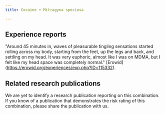 ---
title: Cocaine + Mitragyna speciosa

---

## Experience reports

"Around 45 minutes in, waves of pleasurable tingling sensations started rolling across my body, starting from the feet, up the legs and back, and settling on my head. It was very euphoric, almost like I was on MDMA, but I felt like my head space was completely normal." [Erowid] (https://erowid.org/experiences/exp.php?ID=115332).

## Related research publications

We are yet to identify a research publication reporting on this combination. If you know of a publication that demonstrates the risk rating of this combination, please share the publication with us.



